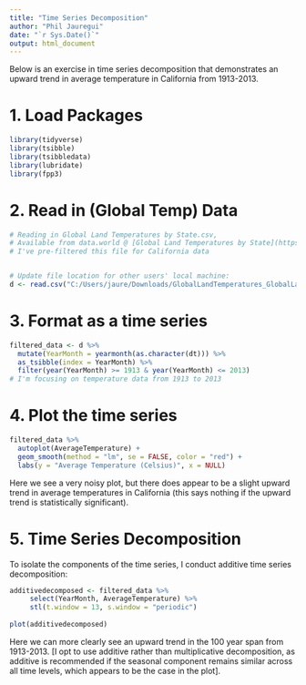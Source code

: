 ---
title: "Time Series Decomposition"
author: "Phil Jauregui"
date: "`r Sys.Date()`"
output: html_document
---
Below is an exercise in time series decomposition that demonstrates an upward trend in average temperature in California from 1913-2013. 

# 1. Load Packages
```{r}
library(tidyverse)
library(tsibble)
library(tsibbledata)
library(lubridate)
library(fpp3)
```

# 2. Read in (Global Temp) Data
```{r}
# Reading in Global Land Temperatures by State.csv, 
# Available from data.world @ [Global Land Temperatures by State](https://data.world/environmentdata/climate-change-earth-surface/workspace/file?filename=GlobalLandTemperatures%2FGlobalLandTemperaturesByState.csv)
# I've pre-filtered this file for California data


# Update file location for other users' local machine:
d <- read.csv("C:/Users/jaure/Downloads/GlobalLandTemperatures_GlobalLandTemperatures_California.csv", stringsAsFactors=TRUE)
```

# 3. Format as a time series
```{r}
filtered_data <- d %>%
  mutate(YearMonth = yearmonth(as.character(dt))) %>%
  as_tsibble(index = YearMonth) %>%
  filter(year(YearMonth) >= 1913 & year(YearMonth) <= 2013)
# I'm focusing on temperature data from 1913 to 2013
```

# 4. Plot the time series
```{r}
filtered_data %>%
  autoplot(AverageTemperature) +
  geom_smooth(method = "lm", se = FALSE, color = "red") +
  labs(y = "Average Temperature (Celsius)", x = NULL)
```
Here we see a very noisy plot, but there does appear to be a slight upward trend in average temperatures in California (this says nothing if the upward trend is statistically significant).

# 5. Time Series Decomposition

To isolate the components of the time series, I conduct additive time series decomposition:
```{r}
additivedecomposed <- filtered_data %>%
     select(YearMonth, AverageTemperature) %>%
     stl(t.window = 13, s.window = "periodic")
 
plot(additivedecomposed)
```
Here we can more clearly see an upward trend in the 100 year span from 1913-2013.
[I opt to use additive rather than multiplicative decomposition, as additive is recommended if the seasonal component remains similar across all time levels, which appears to be the case in the plot].